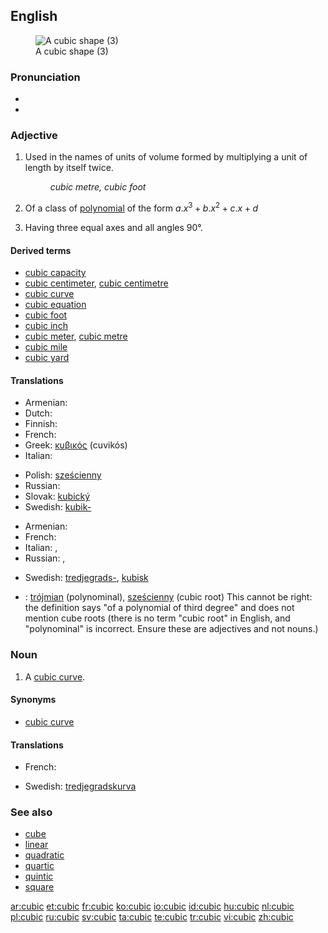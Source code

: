 ==English==
[[Image:Cubic.svg|thumb|A cubic shape (3)]]

===Pronunciation===
* {{IPA|/ˈkjuː.bɪk/}}
* {{rhymes|uːbɪk}}

===Adjective===
{{en-adj|-}}

# {{geometry}} Used in the names of units of volume formed by multiplying a unit of length by itself twice. <!--note: this is correct; although there are three factors, there are only two multiplications-->
#: ''cubic metre, cubic foot''
# {{alggeom}} Of a class of [[polynomial]] of the form <math> a.x^3 + b.x^2 + c.x + d </math>
# {{crystallography}} Having three equal axes and all angles 90°.

====Derived terms====
* [[cubic capacity]]
* [[cubic centimeter]], [[cubic centimetre]]
* [[cubic curve]]
* [[cubic equation]]
* [[cubic foot]]
* [[cubic inch]]
* [[cubic meter]], [[cubic metre]]
* [[cubic mile]]
* [[cubic yard]]

====Translations====
{{trans-top|in the name of units of volume}}
* Armenian: {{t|hy|խորանարդ|tr=xoranard|sc=Armn}}
* Dutch: {{t-|nl|kubiek}}
* Finnish: {{t+|fi|kuutio|alt=kuutio-}}
* French: {{t+|fr|cube}}
* Greek: [[κυβικός]] (cuvikós)
* Italian: {{t+|it|cubo}}
{{trans-mid}}
* Polish: [[sześcienny]] {{m}}
* Russian: {{t|ru|кубический|tr=kubíč'eskij|sc=Cyrl}}
* Slovak: [[kubický]]
* Swedish: [[kubik-]]
{{trans-bottom}}

{{trans-top|of a polynomial of third degree}}
* Armenian: {{t|hy|խորանարդ|tr=xoranard|sc=Armn}}
* French: {{t+|fr|cubique}}
* Italian: {{t+|it|cubico|m}}, {{t+|it|cubica|f}}
* Russian: {{t|ru|кубический|tr=kubíč'eskij|sc=Cyrl}}, {{t|ru|третьей степени|tr=tr'ét'jej st'ép'eni|sc=Cyrl}}
{{trans-mid}}
* Swedish: [[tredjegrads-]], [[kubisk]]
{{trans-bottom}}

{{checktrans-top}}
* {{ttbc|Polish}}: [[trójmian]] (polynominal), [[sześcienny]] (cubic root) This cannot be right: the definition says "of a polynomial of third degree" and does not mention cube roots (there is no term "cubic root" in English, and "polynominal" is incorrect. Ensure these are adjectives and not nouns.)
{{trans-bottom}}

===Noun===
{{en-noun}}

# {{alggeom}} A [[cubic curve]].

====Synonyms====
* [[cubic curve]]

====Translations====
{{trans-top|cubic curve}}
* French: {{t+|fr|cubique|f}}
{{trans-mid}}
* Swedish: [[tredjegradskurva]] {{c}}
{{trans-bottom}}

===See also===
* [[cube]]
* [[linear]]
* [[quadratic]]
* [[quartic]]
* [[quintic]]
* [[square]]

[[ar:cubic]]
[[et:cubic]]
[[fr:cubic]]
[[ko:cubic]]
[[io:cubic]]
[[id:cubic]]
[[hu:cubic]]
[[nl:cubic]]
[[pl:cubic]]
[[ru:cubic]]
[[sv:cubic]]
[[ta:cubic]]
[[te:cubic]]
[[tr:cubic]]
[[vi:cubic]]
[[zh:cubic]]
